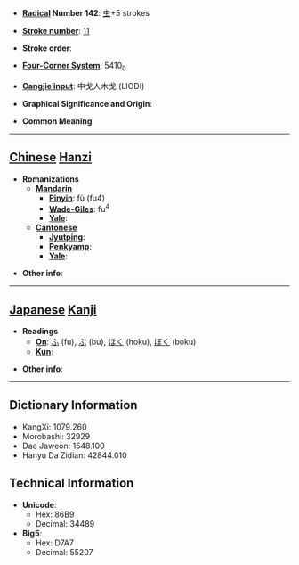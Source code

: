 * '''[[Wiktionary:Chinese radical index| Radical]] Number 142''': [[Wiktionary:Chinese radical index 虫|虫]]+5 strokes

* '''[[Wiktionary:Chinese total strokes index|Stroke number]]''': [[Wiktionary:Chinese total strokes index 11|11]]

* '''Stroke order''': 

* '''[[Wiktionary:Chinese four corner index|Four-Corner System]]''': 5410<sub>0</sub>

* '''[[Wiktionary:Chinese Cangjie index|Cangjie input]]''': 中戈人木戈 (LIODI)

* '''Graphical Significance and Origin''': 

* '''Common Meaning'''

----

== [[Chinese]] [[Hanzi]] ==

* '''Romanizations'''
** '''[[Mandarin]]'''
*** '''[[Pinyin]]''': fù (fu4)
*** '''[[Wade-Giles]]''': fu<sup>4</sup>
*** '''[[Yale]]''': 
** '''[[Cantonese]]'''
*** '''[[Jyutping]]''':
*** '''[[Penkyamp]]''': 
*** '''[[Yale]]''': 

* '''Other info''': 

----

== [[Japanese]] [[Kanji]] ==

* '''Readings'''
** '''[[On]]''': [[ふ]] (fu), [[ぶ]] (bu), [[ほく]] (hoku), [[ぼく]] (boku)
** '''[[Kun]]''': 

* '''Other info''':  

----

== Dictionary Information ==

* KangXi: 1079.260
* Morobashi: 32929
* Dae Jaweon: 1548.100
* Hanyu Da Zidian: 42844.010

== Technical Information ==

* '''Unicode''':
** Hex: 86B9
** Decimal: 34489
* '''Big5''':
** Hex: D7A7
** Decimal: 55207